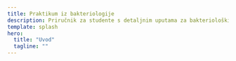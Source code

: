```yaml
---
title: Praktikum iz bakteriologije
description: Priručnik za studente s detaljnim uputama za bakteriološki praktikum
template: splash
hero:
  title: "Uvod"
  tagline: ""
---
```


<style dangerouslySetInnerHTML={{
  __html: `
    /* Osnovni stilovi za hero sekciju */
    .sl-hero {
      background: linear-gradient(135deg, #138d75 0%, #0e6655 100%);
      position: relative;
      overflow: hidden;
    }
    
    /* Pozadinska slika */
    .sl-hero::before {
      content: '';
      position: absolute;
      top: 0;
      left: 0;
      right: 0;
      bottom: 0;
      background-image: url('/Images/slika1.jpg');
      background-size: cover;
      background-position: center;
      background-repeat: no-repeat;
      opacity: 0.4;
      z-index: 1;
    }
    
    /* Overlay za bolji kontrast */
    .sl-hero::after {
      content: '';
      position: absolute;
      top: 0;
      left: 0;
      right: 0;
      bottom: 0;
      background: linear-gradient(135deg, rgba(19, 141, 117, 0.7) 0%, rgba(14, 102, 85, 0.7) 100%);
      z-index: 2;
    }
    
    /* Tekst iznad pozadine */
    .sl-hero .sl-hero__title,
    .sl-hero .sl-hero__tagline,
    .sl-hero .sl-hero__actions {
      position: relative;
      z-index: 3;
      color: #ffffff;
    }
    
    /* Bijeli tekst za naslov */
    .sl-hero .sl-hero__title {
      color: #ffffff !important;
      text-shadow: 0 2px 4px rgba(0,0,0,0.5);
    }
  `
}} />

<h3 style="color: #096279; font-size: 1.4rem; font-weight: 600; margin: 1.5rem 0 1rem 0;">O udžbeniku</h3>

Unutar znanosti mikrobiologije, koja proučava razne mikroorganizme, velik dio pripada bakteriologiji. U ovom priručniku za studente biologije dana su pravila rada i ponašanja u bakteriološkom praktikumu, s detaljnim uputama i originalnim ilustracijama za praktičan rad s različitim fiziološkim skupinama bakterija. Prihvaćanjem predočene metodologije diplomirani biolozi stječu kvalifikaciju za uključenje u uspješan rutinski rad unutar disciplina sanitarne bakteriologije, te posebno znanstvenoistraživački rad na području ekologije bakterija u vodenim i terestričkim biotopima.

Svrha je praktikuma iz bakteriologije da se studenti biologije upoznaju i s osnovnim mikrobiološkim tehnikama rada i postupcima u rutinskom i znanstveno-istraživačkom radu, prisutnim u svim mikrobiološkim laboratorijima svijeta, te ovladaju njima.

Rad u bakteriološkom laboratoriju razlikuje se od rada u mnogim drugim laboratorijima, jer se u njemu svakodnevno radi s najrazličitijim vrstama bakterija, među kojima se mogu naći i patogeni agensi. Stoga je u izvedbi svake vježbe nužan oprez i strogo pridržavanje bakterioloških tehnika, koje su za svakog mikrobiologa *conditio sine qua non*.

Ova knjiga sadrži različite opisane vježbe, od kojih u nastavi može biti izabran dio, ovisno o smjeru studija. Svako je poglavlje u knjizi podijeljeno u uvodni dio, vježbu s postavljenim zadacima, opisanim postupkom rada za svaki zadatak i materijalom (bakterijske kulture, podloge, kemikalije i pribor) potrebnim za izvođenje vježbe u studentskom praktikumu. Svaka je vježba potkrijepljena slikovnim materijalom kako bi se pokazao izgled rezultata pojedinog zadatka.

<h4 style="color: #096279; font-size: 1.2rem; font-weight: 600; margin: 1.2rem 0 0.8rem 0;">Što ćeš naučiti</h4>
- Sigurno postavljanje i čišćenje radnog mjesta
- Aseptične tehnike i rukovanje kulturama
- Osnove izolacije, inkubacije i identifikacije
- Pregled medija, reagensa i interpretacije rezultata

---

<h3 style="color: #096279; font-size: 1.4rem; font-weight: 600; margin: 1.5rem 0 1rem 0;">Pregled poglavlja</h3>

<section class="chapters">
  <div class="chapters__grid" role="list">

    {/* Prvi red - Poglavlja 1-12 */}
    <a class="chapters__item" href="/poglavlje-1/" role="listitem" aria-label="Poglavlje 1 — Bakteriološki praktikum">
      <div>
        <div class="chapters__heading">Bakteriološki praktikum</div>
        <span class="chapters__text">Poglavlje 1</span>
      </div>
      <svg class="chapters__icon" viewBox="0 0 24 24" aria-hidden="true"><path d="M13 5l7 7-7 7M5 12h14" fill="none" stroke="currentColor" stroke-width="2"/></svg>
    </a>

    <a class="chapters__item" href="/poglavlje-2/" role="listitem" aria-label="Poglavlje 2 — Sterilizacija">
      <div>
        <div class="chapters__heading">Sterilizacija</div>
        <span class="chapters__text">Poglavlje 2</span>
      </div>
      <svg class="chapters__icon" viewBox="0 0 24 24" aria-hidden="true"><path d="M13 5l7 7-7 7M5 12h14" fill="none" stroke="currentColor" stroke-width="2"/></svg>
    </a>

    <a class="chapters__item" href="/poglavlje-3/" role="listitem" aria-label="Poglavlje 3 — Metode bojenja bakterija">
      <div>
        <div class="chapters__heading">Metode bojenja bakterija</div>
        <span class="chapters__text">Poglavlje 3</span>
      </div>
      <svg class="chapters__icon" viewBox="0 0 24 24" aria-hidden="true"><path d="M13 5l7 7-7 7M5 12h14" fill="none" stroke="currentColor" stroke-width="2"/></svg>
    </a>

    <a class="chapters__item" href="/poglavlje-4/" role="listitem" aria-label="Poglavlje 4 — Pokretljivost bakterija">
      <div>
        <div class="chapters__heading">Pokretljivost bakterija</div>
        <span class="chapters__text">Poglavlje 4</span>
      </div>
      <svg class="chapters__icon" viewBox="0 0 24 24" aria-hidden="true"><path d="M13 5l7 7-7 7M5 12h14" fill="none" stroke="currentColor" stroke-width="2"/></svg>
    </a>

    <a class="chapters__item" href="/poglavlje-5/" role="listitem" aria-label="Poglavlje 5 — Biokemijska svojstva bakterija">
      <div>
        <div class="chapters__heading">Biokemijska svojstva bakterija</div>
        <span class="chapters__text">Poglavlje 5</span>
      </div>
      <svg class="chapters__icon" viewBox="0 0 24 24" aria-hidden="true"><path d="M13 5l7 7-7 7M5 12h14" fill="none" stroke="currentColor" stroke-width="2"/></svg>
    </a>

    <a class="chapters__item" href="/poglavlje-6/" role="listitem" aria-label="Poglavlje 6 — Određivanje broja bakterija u suspenziji indirektnim metodama">
      <div>
        <div class="chapters__heading">Određivanje broja bakterija u suspenziji indirektnim metodama</div>
        <span class="chapters__text">Poglavlje 6</span>
      </div>
      <svg class="chapters__icon" viewBox="0 0 24 24" aria-hidden="true"><path d="M13 5l7 7-7 7M5 12h14" fill="none" stroke="currentColor" stroke-width="2"/></svg>
    </a>

    <a class="chapters__item" href="/poglavlje-7/" role="listitem" aria-label="Poglavlje 7 — Određivanje broja bakterija u suspenziji direktnim metodama">
      <div>
        <div class="chapters__heading">Određivanje broja bakterija u suspenziji direktnim metodama</div>
        <span class="chapters__text">Poglavlje 7</span>
      </div>
      <svg class="chapters__icon" viewBox="0 0 24 24" aria-hidden="true"><path d="M13 5l7 7-7 7M5 12h14" fill="none" stroke="currentColor" stroke-width="2"/></svg>
    </a>

    <a class="chapters__item" href="/poglavlje-8/" role="listitem" aria-label="Poglavlje 8 — Bakterije indikatori sanitarnog stanja sredine">
      <div>
        <div class="chapters__heading">Bakterije indikatori sanitarnog stanja sredine</div>
        <span class="chapters__text">Poglavlje 8</span>
      </div>
      <svg class="chapters__icon" viewBox="0 0 24 24" aria-hidden="true"><path d="M13 5l7 7-7 7M5 12h14" fill="none" stroke="currentColor" stroke-width="2"/></svg>
    </a>

    <a class="chapters__item" href="/poglavlje-9/" role="listitem" aria-label="Poglavlje 9 — Sanitarna bakteriološka analiza vode">
      <div>
        <div class="chapters__heading">Sanitarna bakteriološka analiza vode</div>
        <span class="chapters__text">Poglavlje 9</span>
      </div>
      <svg class="chapters__icon" viewBox="0 0 24 24" aria-hidden="true"><path d="M13 5l7 7-7 7M5 12h14" fill="none" stroke="currentColor" stroke-width="2"/></svg>
    </a>

    <a class="chapters__item" href="/poglavlje-10/" role="listitem" aria-label="Poglavlje 10 — Termofilne bakterije">
      <div>
        <div class="chapters__heading">Termofilne bakterije</div>
        <span class="chapters__text">Poglavlje 10</span>
      </div>
      <svg class="chapters__icon" viewBox="0 0 24 24" aria-hidden="true"><path d="M13 5l7 7-7 7M5 12h14" fill="none" stroke="currentColor" stroke-width="2"/></svg>
    </a>

    <a class="chapters__item" href="/poglavlje-11/" role="listitem" aria-label="Poglavlje 11 — Aerobne sporogene bakterije">
      <div>
        <div class="chapters__heading">Aerobne sporogene bakterije</div>
        <span class="chapters__text">Poglavlje 11</span>
      </div>
      <svg class="chapters__icon" viewBox="0 0 24 24" aria-hidden="true"><path d="M13 5l7 7-7 7M5 12h14" fill="none" stroke="currentColor" stroke-width="2"/></svg>
    </a>

    <a class="chapters__item" href="/poglavlje-12/" role="listitem" aria-label="Poglavlje 12 — Anaerobne bakterije">
      <div>
        <div class="chapters__heading">Anaerobne bakterije</div>
        <span class="chapters__text">Poglavlje 12</span>
      </div>
      <svg class="chapters__icon" viewBox="0 0 24 24" aria-hidden="true"><path d="M13 5l7 7-7 7M5 12h14" fill="none" stroke="currentColor" stroke-width="2"/></svg>
    </a>

    {/* Drugi red - Poglavlja 13-23 */}
    <a class="chapters__item" href="/poglavlje-13/" role="listitem" aria-label="Poglavlje 13 — Izrada antibiograma i aromatograma">
      <div>
        <div class="chapters__heading">Izrada antibiograma i aromatograma</div>
        <span class="chapters__text">Poglavlje 13</span>
      </div>
      <svg class="chapters__icon" viewBox="0 0 24 24" aria-hidden="true"><path d="M13 5l7 7-7 7M5 12h14" fill="none" stroke="currentColor" stroke-width="2"/></svg>
    </a>

    <a class="chapters__item" href="/poglavlje-14/" role="listitem" aria-label="Poglavlje 14 — Test toksičnosti s kvascem">
      <div>
        <div class="chapters__heading">Test toksičnosti s kvascem</div>
        <span class="chapters__text">Poglavlje 14</span>
      </div>
      <svg class="chapters__icon" viewBox="0 0 24 24" aria-hidden="true"><path d="M13 5l7 7-7 7M5 12h14" fill="none" stroke="currentColor" stroke-width="2"/></svg>
    </a>

    <a class="chapters__item" href="/poglavlje-15/" role="listitem" aria-label="Poglavlje 15 — Bakteriološko ispitivanje kvalitete namirnica">
      <div>
        <div class="chapters__heading">Bakteriološko ispitivanje kvalitete namirnica</div>
        <span class="chapters__text">Poglavlje 15</span>
      </div>
      <svg class="chapters__icon" viewBox="0 0 24 24" aria-hidden="true"><path d="M13 5l7 7-7 7M5 12h14" fill="none" stroke="currentColor" stroke-width="2"/></svg>
    </a>

    <a class="chapters__item" href="/poglavlje-16/" role="listitem" aria-label="Poglavlje 16 — Bakterije mliječne fermentacije">
      <div>
        <div class="chapters__heading">Bakterije mliječne fermentacije</div>
        <span class="chapters__text">Poglavlje 16</span>
      </div>
      <svg class="chapters__icon" viewBox="0 0 24 24" aria-hidden="true"><path d="M13 5l7 7-7 7M5 12h14" fill="none" stroke="currentColor" stroke-width="2"/></svg>
    </a>

    <a class="chapters__item" href="/poglavlje-17/" role="listitem" aria-label="Poglavlje 17 — Biogeokemijski ciklus ugljika">
      <div>
        <div class="chapters__heading">Biogeokemijski ciklus ugljika</div>
        <span class="chapters__text">Poglavlje 17</span>
      </div>
      <svg class="chapters__icon" viewBox="0 0 24 24" aria-hidden="true"><path d="M13 5l7 7-7 7M5 12h14" fill="none" stroke="currentColor" stroke-width="2"/></svg>
    </a>

    <a class="chapters__item" href="/poglavlje-18/" role="listitem" aria-label="Poglavlje 18 — Biogeokemijski ciklus dušika">
      <div>
        <div class="chapters__heading">Biogeokemijski ciklus dušika</div>
        <span class="chapters__text">Poglavlje 18</span>
      </div>
      <svg class="chapters__icon" viewBox="0 0 24 24" aria-hidden="true"><path d="M13 5l7 7-7 7M5 12h14" fill="none" stroke="currentColor" stroke-width="2"/></svg>
    </a>

    <a class="chapters__item" href="/poglavlje-19/" role="listitem" aria-label="Poglavlje 19 — Biogeokemijski ciklus sumpora">
      <div>
        <div class="chapters__heading">Biogeokemijski ciklus sumpora</div>
        <span class="chapters__text">Poglavlje 19</span>
      </div>
      <svg class="chapters__icon" viewBox="0 0 24 24" aria-hidden="true"><path d="M13 5l7 7-7 7M5 12h14" fill="none" stroke="currentColor" stroke-width="2"/></svg>
    </a>

    <a class="chapters__item" href="/poglavlje-20/" role="listitem" aria-label="Poglavlje 20 — Biogeokemijski ciklus fosfora">
      <div>
        <div class="chapters__heading">Biogeokemijski ciklus fosfora</div>
        <span class="chapters__text">Poglavlje 20</span>
      </div>
      <svg class="chapters__icon" viewBox="0 0 24 24" aria-hidden="true"><path d="M13 5l7 7-7 7M5 12h14" fill="none" stroke="currentColor" stroke-width="2"/></svg>
    </a>

    <a class="chapters__item" href="/poglavlje-21/" role="listitem" aria-label="Poglavlje 21 — Metoda otiska">
      <div>
        <div class="chapters__heading">Metoda otiska</div>
        <span class="chapters__text">Poglavlje 21</span>
      </div>
      <svg class="chapters__icon" viewBox="0 0 24 24" aria-hidden="true"><path d="M13 5l7 7-7 7M5 12h14" fill="none" stroke="currentColor" stroke-width="2"/></svg>
    </a>

    <a class="chapters__item" href="/poglavlje-22/" role="listitem" aria-label="Poglavlje 22 — Streptomiceti">
      <div>
        <div class="chapters__heading">Streptomiceti</div>
        <span class="chapters__text">Poglavlje 22</span>
      </div>
      <svg class="chapters__icon" viewBox="0 0 24 24" aria-hidden="true"><path d="M13 5l7 7-7 7M5 12h14" fill="none" stroke="currentColor" stroke-width="2"/></svg>
    </a>

    <a class="chapters__item" href="/poglavlje-23/" role="listitem" aria-label="Poglavlje 23 — Izolacija anaerobnih fototrofnih bakterija u stupcu po Vinogradskom">
      <div>
        <div class="chapters__heading">Izolacija anaerobnih fototrofnih bakterija u stupcu po Vinogradskom</div>
        <span class="chapters__text">Poglavlje 23</span>
      </div>
      <svg class="chapters__icon" viewBox="0 0 24 24" aria-hidden="true"><path d="M13 5l7 7-7 7M5 12h14" fill="none" stroke="currentColor" stroke-width="2"/></svg>
    </a>

  </div>
</section>

